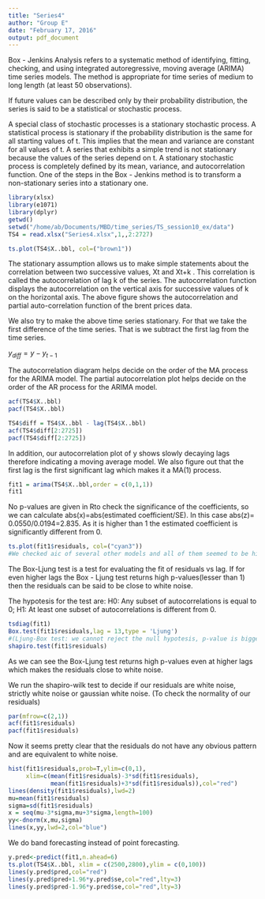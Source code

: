 ```yaml
---
title: "Series4"
author: "Group E"
date: "February 17, 2016"
output: pdf_document
---
```


Box - Jenkins Analysis refers to a systematic method of identifying, fitting, checking, and using integrated autoregressive, moving average (ARIMA) time series models. The method is appropriate for time series of medium to long length (at least 50 observations).

If future values can be described only by their probability distribution, the series is said to be a statistical or stochastic process.

A special class of stochastic processes is a stationary stochastic process. A statistical process is stationary if the probability distribution is the same for all starting values of t. This implies that the mean and variance are constant for all values of t. A series that exhibits a simple trend is not stationary because the values of the series depend on
t. A stationary stochastic process is completely defined by its mean, variance, and autocorrelation function. One of the steps in the Box - Jenkins method is to transform a non-stationary series into a stationary one.

```r
library(xlsx)
library(e1071)
library(dplyr)
getwd()
setwd("/home/ab/Documents/MBD/time_series/TS_session10_ex/data")
TS4 = read.xlsx("Series4.xlsx",1,,2:2727)
```

```r
ts.plot(TS4$X..bbl, col=("brown1"))
```

The stationary assumption allows us to make simple statements about the correlation between two successive values, Xt and Xt+k . This correlation is called the autocorrelation of lag k of the series. The autocorrelation function displays the autocorrelation on the vertical axis for successive values of k on the horizontal axis. The above figure shows the autocorrelation and partial auto-correlation function of the brent prices data.

We also try to make the above time series stationary. For that we take the first difference of the time series. That is we subtract the first lag from the time series.

$y_{diff} = y - y_{t-1}$

The autocorrelation diagram helps decide on the order of the MA process for the ARIMA model. The partial autocorrelation plot helps decide on the order of the AR process for the ARIMA model.

```r
acf(TS4$X..bbl)
pacf(TS4$X..bbl)

TS4$diff = TS4$X..bbl - lag(TS4$X..bbl)
acf(TS4$diff[2:2725])
pacf(TS4$diff[2:2725])
```

In addition, our autocorrelation plot of y shows slowly decaying lags therefore indicating a moving average model. We also figure out that the first lag is the first significant lag which makes it a MA(1) process.

```r
fit1 = arima(TS4$X..bbl,order = c(0,1,1))
fit1
```
No p-values are given in Rto check the significance of the coefficients, so we can calculate abs(x)=abs(estimated coefficient/SE). In this case abs(z)= 0.0550/0.0194=2.835. As it is higher than 1 the estimated coefficient is significantly different from 0.

```r
ts.plot(fit1$residuals, col=("cyan3"))
#We checked aic of several other models and all of them seemed to be higher than this value. (We checked ARIMA(1,1,0) ARIMA (0,1,1))
```

The Box-Ljung test is a test for evaluating the fit of residuals vs lag. If for even higher lags the Box - Ljung test returns high p-values(lesser than 1) then the residuals can be said to be close to white noise.

The hypotesis for the test are: H0: Any subset of autocorrelations is equal to 0; H1: At least one subset of autocorrelations is different from 0.

```r
tsdiag(fit1)
Box.test(fit1$residuals,lag = 13,type = 'Ljung')
#(Ljung-Box test: we cannot reject the null hypotesis, p-value is bigger than 0.05)
shapiro.test(fit1$residuals)
```
As we can see the Box-Ljung test returns high p-values even at higher lags which makes the residuals close to white noise.

We run the shapiro-wilk test to decide if our residuals are white noise, strictly white noise or gaussian white noise. (To check the normality of our residuals)

```r
par(mfrow=c(2,1))
acf(fit1$residuals)
pacf(fit1$residuals)
```

Now it seems pretty clear that the residuals do not have any obvious pattern and are equivalent to white noise.

```r
hist(fit1$residuals,prob=T,ylim=c(0,1),
     xlim=c(mean(fit1$residuals)-3*sd(fit1$residuals),
            mean(fit1$residuals)+3*sd(fit1$residuals)),col="red")
lines(density(fit1$residuals),lwd=2)
mu=mean(fit1$residuals)
sigma=sd(fit1$residuals)
x = seq(mu-3*sigma,mu+3*sigma,length=100)
yy<-dnorm(x,mu,sigma)
lines(x,yy,lwd=2,col="blue")
```

We do band forecasting instead of point forecasting.

```r
y.pred<-predict(fit1,n.ahead=6)
ts.plot(TS4$X..bbl, xlim = c(2500,2800),ylim = c(0,100))
lines(y.pred$pred,col="red")
lines(y.pred$pred+1.96*y.pred$se,col="red",lty=3)
lines(y.pred$pred-1.96*y.pred$se,col="red",lty=3)
```



